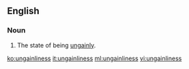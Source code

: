 ==English==
===Noun===
{{en-noun|-}}
# The state of being [[ungainly]].

[[ko:ungainliness]]
[[it:ungainliness]]
[[ml:ungainliness]]
[[vi:ungainliness]]